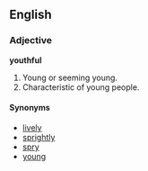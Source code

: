 ==English==

===Adjective===
'''youthful'''
# Young or seeming young.
# Characteristic of young people.

====Synonyms====
*[[lively]]
*[[sprightly]]
*[[spry]]
*[[young]]